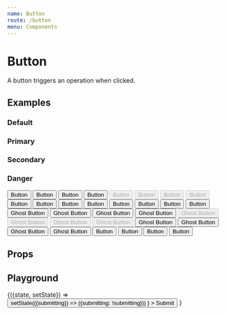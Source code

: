 ```yaml
---
name: Button
route: /button
menu: Components
---
```



# Button
A button triggers an operation when clicked.

## Examples

<Row>
    <h3>Default</h3>
    <h3>Primary</h3>
    <h3>Secondary</h3>
    <h3>Danger</h3>
</Row>
<Row>
  <Button>Button</Button>
  <Button variant="primary">Button</Button>
  <Button variant="secondary">Button</Button>
  <Button variant="danger">Button</Button>
</Row>
<Row>
  <Button disabled>Button</Button>
  <Button disabled variant="primary">Button</Button>
  <Button disabled variant="secondary">Button</Button>
  <Button disabled variant="danger">Button</Button>
</Row>
<Row>
  <Button busy>Button</Button>
  <Button variant="primary" busy>Button</Button>
  <Button variant="secondary" busy>Button</Button>
  <Button variant="danger" busy>Button</Button>
</Row>
<Row>
  <Button><FeatherIcon icon="edit" size={12}/> Button</Button>
  <Button variant="primary"><FeatherIcon icon="save" size={12}/> Button</Button>
  <Button variant="secondary"><FeatherIcon icon="check" size={12}/> Button</Button>
  <Button variant="danger"><FeatherIcon icon="trash" size={12}/> Button</Button>
</Row>
<Row>
  <Button ghost>Ghost Button</Button>
  <Button variant="primary" ghost>Ghost Button</Button>
  <Button variant="secondary" ghost>Ghost Button</Button>
  <Button variant="danger" ghost>Ghost Button</Button>
</Row>
<Row>
  <Button disabled ghost>Ghost Button</Button>
  <Button disabled variant="primary" ghost>Ghost Button</Button>
  <Button disabled variant="secondary" ghost>Ghost Button</Button>
  <Button disabled variant="danger" ghost>Ghost Button</Button>
</Row>
<Row>
  <Button busy ghost>Ghost Button</Button>
  <Button busy variant="primary" ghost>Ghost Button</Button>
  <Button busy variant="secondary" ghost>Ghost Button</Button>
  <Button busy variant="danger" ghost>Ghost Button</Button>
</Row>
<Row>
  <Button ghost><FeatherIcon icon="edit" size={12}/> Button</Button>
  <Button ghost variant="primary"><FeatherIcon icon="save" size={12}/> Button</Button>
  <Button ghost variant="secondary"><FeatherIcon icon="check" size={12}/> Button</Button>
  <Button ghost variant="danger"><FeatherIcon icon="trash" size={12}/> Button</Button>
</Row>

## Props

<PropsTable of={Button} />

## Playground


<Playground>
  <Component initialState={{submitting: false}}>
    {({state, setState}) => 
      <Button 
        variant="primary"
        busy={state.submitting}
        onClick={() => 
            setState(({submitting}) => ({submitting: !submitting}))
        }
      >
        Submit
      </Button>
    }
  </Component>
</Playground>
